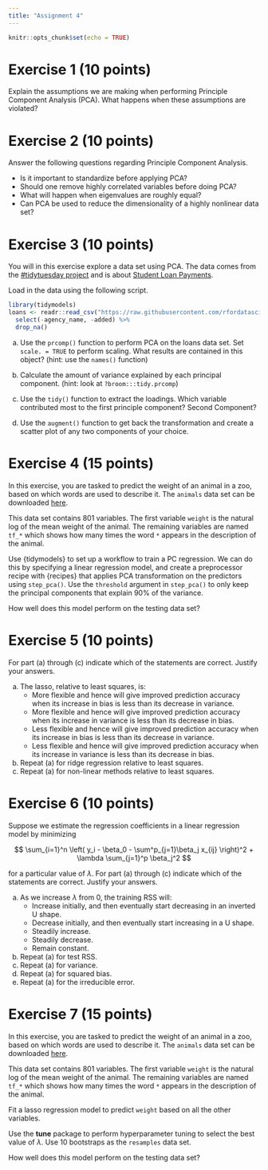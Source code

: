 ```yaml
---
title: "Assignment 4"
---
```


```r
knitr::opts_chunk$set(echo = TRUE)
```


# Exercise 1 (10 points)

Explain the assumptions we are making when performing Principle Component Analysis (PCA). What happens when these assumptions are violated?

# Exercise 2 (10 points)

Answer the following questions regarding Principle Component Analysis.

- Is it important to standardize before applying PCA?
- Should one remove highly correlated variables before doing PCA?
- What will happen when eigenvalues are roughly equal?
- Can PCA be used to reduce the dimensionality of a highly nonlinear data set?

# Exercise 3 (10 points)

You will in this exercise explore a data set using PCA. The data comes from the [#tidytuesday project](https://github.com/rfordatascience/tidytuesday) and is about [Student Loan Payments](https://github.com/rfordatascience/tidytuesday/tree/master/data/2019/2019-11-26).

Load in the data using the following script.

```r
library(tidymodels)
loans <- readr::read_csv("https://raw.githubusercontent.com/rfordatascience/tidytuesday/master/data/2019/2019-11-26/loans.csv") %>%
  select(-agency_name, -added) %>%
  drop_na()
```

a.  Use the `prcomp()` function to perform PCA on the loans data set. Set `scale. = TRUE` to perform scaling. What results are contained in this object? (hint: use the `names()` function)

b. Calculate the amount of variance explained by each principal component. (hint: look at `?broom:::tidy.prcomp`)

c. Use the `tidy()` function to extract the loadings. Which variable contributed most to the first principle component? Second Component?

d. Use the `augment()` function to get back the transformation and create a scatter plot of any two components of your choice.

# Exercise 4 (15 points)

In this exercise, you are tasked to predict the weight of an animal in a zoo, based on which words are used to describe it. The `animals` data set can be downloaded [here](data/animals.csv).

This data set contains 801 variables. The first variable `weight` is the natural log of the mean weight of the animal. The remaining variables are named `tf_*` which shows how many times the word `*` appears in the description of the animal.

Use {tidymodels} to set up a workflow to train a PC regression. We can do this by specifying a linear regression model, and create a preprocessor recipe with {recipes} that applies PCA transformation on the predictors using `step_pca()`. Use the `threshold` argument in `step_pca()` to only keep the principal components that explain 90% of the variance.

How well does this model perform on the testing data set?


# Exercise 5 (10 points)

For part (a) through (c) indicate which of the statements are correct. Justify your answers.

a. The lasso, relative to least squares, is:
    - More flexible and hence will give improved prediction accuracy when its increase in bias is less than its decrease in variance.
    - More flexible and hence will give improved prediction accuracy when its increase in variance is less than its decrease in bias.
    - Less flexible and hence will give improved prediction accuracy when its increase in bias is less than its decrease in variance.
    - Less flexible and hence will give improved prediction accuracy when its increase in variance is less than its decrease in bias.
b. Repeat (a) for ridge regression relative to least squares.
c. Repeat (a) for non-linear methods relative to least squares.
    

# Exercise 6 (10 points)

Suppose we estimate the regression coefficients in a linear regression model by minimizing

$$
\sum_{i=1}^n \left( y_i - \beta_0 - \sum^p_{j=1}\beta_j x_{ij} \right)^2 + \lambda \sum_{j=1}^p \beta_j^2
$$

for a particular value of $\lambda$. For part (a) through (c) indicate which of the statements are correct. Justify your answers.

a. As we increase $\lambda$ from 0, the training RSS will:
    - Increase initially, and then eventually start decreasing in an inverted U shape.
    - Decrease initially, and then eventually start increasing in a U shape.
    - Steadily increase.
    - Steadily decrease.
    - Remain constant.
b. Repeat (a) for test RSS.
c. Repeat (a) for variance.
d. Repeat (a) for squared bias.
e. Repeat (a) for the irreducible error.

# Exercise 7 (15 points)

In this exercise, you are tasked to predict the weight of an animal in a zoo, based on which words are used to describe it. The `animals` data set can be downloaded [here](data/animals.csv).

This data set contains 801 variables. The first variable `weight` is the natural log of the mean weight of the animal. The remaining variables are named `tf_*` which shows how many times the word `*` appears in the description of the animal.

Fit a lasso regression model to predict `weight` based on all the other variables.

Use the **tune** package to perform hyperparameter tuning to select the best value of $\lambda$. Use 10 bootstraps as the `resamples` data set.

How well does this model perform on the testing data set?
